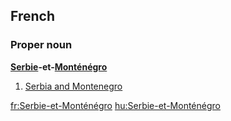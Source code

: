 ==French==
===Proper noun===
'''[[Serbie]]-et-[[Monténégro]]'''

#[[Serbia and Montenegro]]

[[fr:Serbie-et-Monténégro]]
[[hu:Serbie-et-Monténégro]]